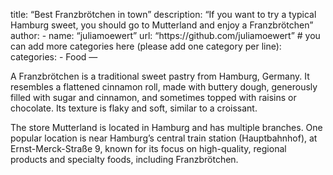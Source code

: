 title: "Best Franzbrötchen in town"
description: "If you want to try a typical Hamburg sweet, you should go to Mutterland and enjoy a Franzbrötchen"
author:
  - name: "juliamoewert"
    url: "https://github.com/juliamoewert"
# you can add more categories here (please add one category per line):
categories: 
  - Food
---

A Franzbrötchen is a traditional sweet pastry from Hamburg, Germany.
It resembles a flattened cinnamon roll, made with buttery dough, generously filled with sugar and cinnamon, and sometimes topped with raisins or chocolate.
Its texture is flaky and soft, similar to a croissant.

The store Mutterland is located in Hamburg and has multiple branches.
One popular location is near Hamburg's central train station (Hauptbahnhof), at Ernst-Merck-Straße 9, known for its focus on high-quality, regional products and specialty foods, including Franzbrötchen.
